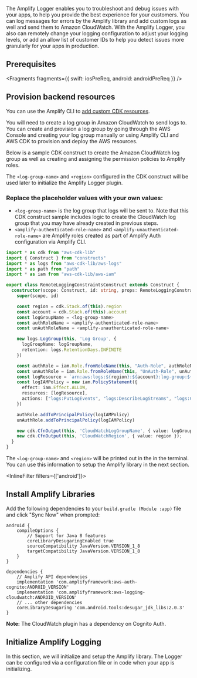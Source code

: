 The Amplify Logger enables you to troubleshoot and debug issues with your apps, to help you provide the best experience for your customers. You can log messages for errors by the Amplify library and add custom logs as well and send them to Amazon CloudWatch. With the Amplify Logger, you also can remotely change your logging configuration to adjust your logging levels, or add an allow list of customer IDs to help you detect issues more granularly for your apps in production.

## Prerequisites


<Fragments
  fragments={{
    swift: iosPreReq,
    android: androidPreReq
  }}
/>

## Provision backend resources

<Callout>

You can use the Amplify CLI to [add custom CDK resources](/gen1/[platform]/tools/cli/custom/cdk/).

</Callout>

You will need to create a log group in Amazon CloudWatch to send logs to. You can create and provision a log group by going through the AWS Console and creating your log group manually or using Amplify CLI and AWS CDK to provision and deploy the AWS resources.

Below is a sample CDK construct to create the Amazon CloudWatch log group as well as creating and assigning the permission policies to Amplify roles.

The `<log-group-name>` and `<region>` configured in the CDK construct will be used later to initialize the Amplify Logger plugin.

### Replace the placeholder values with your own values:

- `<log-group-name>` is the log group that logs will be sent to. Note that this CDK construct sample includes logic to create the CloudWatch log group that you may have already created in previous steps.
- `<amplify-authenticated-role-name>` and `<amplify-unauthenticated-role-name>` are Amplify roles created as part of Amplify Auth configuration via Amplify CLI.

```ts
import * as cdk from "aws-cdk-lib"
import { Construct } from "constructs"
import * as logs from "aws-cdk-lib/aws-logs"
import * as path from "path"
import * as iam from "aws-cdk-lib/aws-iam"

export class RemoteLoggingConstraintsConstruct extends Construct {
  constructor(scope: Construct, id: string, props: RemoteLoggingConstraintProps) {
    super(scope, id)

    const region = cdk.Stack.of(this).region
    const account = cdk.Stack.of(this).account
    const logGroupName = <log-group-name>
    const authRoleName = <amplify-authenticated-role-name>
    const unAuthRoleName = <amplify-unauthenticated-role-name>

    new logs.LogGroup(this, 'Log Group', {
      logGroupName: logGroupName,
      retention: logs.RetentionDays.INFINITE
    })

    const authRole = iam.Role.fromRoleName(this, "Auth-Role", authRoleName)
    const unAuthRole = iam.Role.fromRoleName(this, "UnAuth-Role", unAuthRoleName)
    const logResource = `arn:aws:logs:${region}:${account}:log-group:${logGroupName}:log-stream:*`
    const logIAMPolicy = new iam.PolicyStatement({
      effect: iam.Effect.ALLOW,
      resources: [logResource],
      actions: ["logs:PutLogEvents", "logs:DescribeLogStreams", "logs:CreateLogStream"]
    })

    authRole.addToPrincipalPolicy(logIAMPolicy)
    unAuthRole.addToPrincipalPolicy(logIAMPolicy)

    new cdk.CfnOutput(this, 'CloudWatchLogGroupName', { value: logGroupName });
    new cdk.CfnOutput(this, 'CloudWatchRegion', { value: region });
  }
}
```

The `<log-group-name>` and `<region>` will be printed out in the in the terminal. You can use this information to setup the Amplify library in the next section.

<InlineFilter filters={['android']}>

## Install Amplify Libraries

Add the following dependencies to your `build.gradle (Module :app)` file and click "Sync Now" when prompted:

```
android {
    compileOptions {
        // Support for Java 8 features
        coreLibraryDesugaringEnabled true
        sourceCompatibility JavaVersion.VERSION_1_8
        targetCompatibility JavaVersion.VERSION_1_8
    }
}

dependencies {
    // Amplify API dependencies
    implementation 'com.amplifyframework:aws-auth-cognito:ANDROID_VERSION'
    implementation 'com.amplifyframework:aws-logging-cloudwatch:ANDROID_VERSION'
    // ... other dependencies
    coreLibraryDesugaring 'com.android.tools:desugar_jdk_libs:2.0.3'
}
```

<Callout>

**Note:** The CloudWatch plugin has a dependency on Cognito Auth.

</Callout>

</InlineFilter>

## Initialize Amplify Logging

In this section, we will initialize and setup the Amplify library. The Logger can be configured via a configuration file or in code when your app is initializing.



<BlockSwitcher>
  <Block name="With Configuration File">
    <Fragments
      fragments={{
        swift: iosInitWithConfig,
        android: androidInitWithConfig
      }}
    />
  </Block>
<Block name="With Code">
  <Fragments
    fragments={{
      swift: iosInitWithoutConfig,
      android: androidInitWithoutConfig
    }}
  />
</Block>

</BlockSwitcher>
